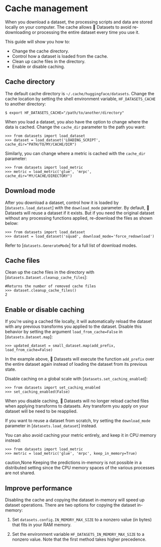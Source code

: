 # Cache management

When you download a dataset, the processing scripts and data are stored locally on your computer. The cache allows 🤗 Datasets to avoid re-downloading or processing the entire dataset every time you use it. 

This guide will show you how to:

- Change the cache directory.
- Control how a dataset is loaded from the cache.
- Clean up cache files in the directory.
- Enable or disable caching.

## Cache directory

The default cache directory is `~/.cache/huggingface/datasets`. Change the cache location by setting the shell environment variable, `HF_DATASETS_CACHE` to another directory:

```
$ export HF_DATASETS_CACHE="/path/to/another/directory"
```

When you load a dataset, you also have the option to change where the data is cached. Change the `cache_dir` parameter to the path you want:

```
>>> from datasets import load_dataset
>>> dataset = load_dataset('LOADING_SCRIPT', cache_dir="PATH/TO/MY/CACHE/DIR")
```

Similarly, you can change where a metric is cached with the `cache_dir` parameter:

```
>>> from datasets import load_metric
>>> metric = load_metric('glue', 'mrpc', cache_dir="MY/CACHE/DIRECTORY")
```

## Download mode

After you download a dataset, control how it is loaded by [`datasets.load_dataset`] with the `download_mode` parameter. By default, 🤗 Datasets will reuse a dataset if it exists. But if you need the original dataset without any processing functions applied, re-download the files as shown below:

```
>>> from datasets import load_dataset
>>> dataset = load_dataset('squad', download_mode='force_redownload')
```

Refer to [`datasets.GenerateMode`] for a full list of download modes.

## Cache files

Clean up the cache files in the directory with [`datasets.Dataset.cleanup_cache_files`]:

```
#Returns the number of removed cache files
>>> dataset.cleanup_cache_files()
2
```

## Enable or disable caching

If you're using a cached file locally, it will automatically reload the dataset with any previous transforms you applied to the dataset. Disable this behavior by setting the argument `load_from_cache=False` in [`datasets.Dataset.map`]:

```
>>> updated_dataset = small_dataset.map(add_prefix, load_from_cache=False)
```

In the example above, 🤗 Datasets will execute the function `add_prefix` over the entire dataset again instead of loading the dataset from its previous state.

Disable caching on a global scale with [`datasets.set_caching_enabled`]:

```
>>> from datasets import set_caching_enabled
>>> set_caching_enabled(False)
```

When you disable caching, 🤗 Datasets will no longer reload cached files when applying transforms to datasets. Any transform you apply on your dataset will be need to be reapplied.

<Tip>

If you want to reuse a dataset from scratch, try setting the `download_mode` parameter in [`datasets.load_dataset`] instead.

</Tip>

You can also avoid caching your metric entirely, and keep it in CPU memory instead:

```
>>> from datasets import load_metric
>>> metric = load_metric('glue', 'mrpc', keep_in_memory=True)
```

caution,None
Keeping the predictions in-memory is not possible in a distributed setting since the CPU memory spaces of the various processes are not shared.

<a id='load_dataset_enhancing_performance'></a>

## Improve performance

Disabling the cache and copying the dataset in-memory will speed up dataset operations. There are two options for copying the dataset in-memory:

1. Set `datasets.config.IN_MEMORY_MAX_SIZE` to a nonzero value (in bytes) that fits in your RAM memory. 

2. Set the environment variable `HF_DATASETS_IN_MEMORY_MAX_SIZE` to a nonzero value. Note that the first method takes higher precedence.
